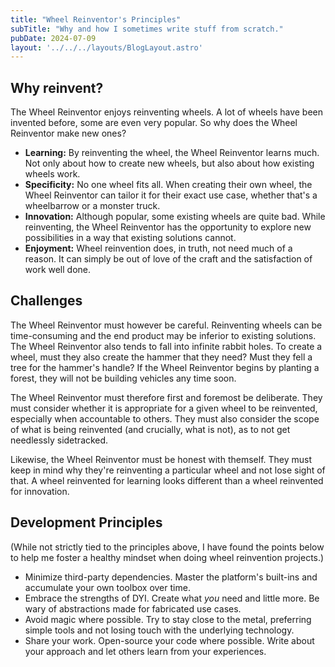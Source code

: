 ```yaml
---
title: "Wheel Reinventor's Principles"
subTitle: "Why and how I sometimes write stuff from scratch."
pubDate: 2024-07-09
layout: '../../../layouts/BlogLayout.astro'
---
```


## Why reinvent?

The Wheel Reinventor enjoys reinventing wheels. A lot of wheels have been invented before, some are even very popular. So why does the Wheel Reinventor make new ones?

* **Learning:** By reinventing the wheel, the Wheel Reinventor learns much. Not only about how to create new wheels, but also about how existing wheels work.
* **Specificity:** No one wheel fits all. When creating their own wheel, the Wheel Reinventor can tailor it for their exact use case, whether that's a wheelbarrow or a monster truck.
* **Innovation:** Although popular, some existing wheels are quite bad. While reinventing, the Wheel Reinventor has the opportunity to explore new possibilities in a way that existing solutions cannot.
* **Enjoyment:** Wheel reinvention does, in truth, not need much of a reason. It can simply be out of love of the craft and the satisfaction of work well done.

## Challenges

The Wheel Reinventor must however be careful. Reinventing wheels can be time-consuming and the end product may be inferior to existing solutions. The Wheel Reinventor also tends to fall into infinite rabbit holes. To create a wheel, must they also create the hammer that they need? Must they fell a tree for the hammer's handle? If the Wheel Reinventor begins by planting a forest, they will not be building vehicles any time soon.

The Wheel Reinventor must therefore first and foremost be deliberate. They must consider whether it is appropriate for a given wheel to be reinvented, especially when accountable to others. They must also consider the scope of what is being reinvented (and crucially, what is not), as to not get needlessly sidetracked.

Likewise, the Wheel Reinventor must be honest with themself. They must keep in mind why they're reinventing a particular wheel and not lose sight of that. A wheel reinvented for learning looks different than a wheel reinvented for innovation.

## Development Principles

<p className="de-emphasize">(While not strictly tied to the principles above, I have found the points below to help me foster a healthy mindset when doing wheel reinvention projects.)</p>

* Minimize third-party dependencies. Master the platform's built-ins and accumulate your own toolbox over time.
* Embrace the strengths of DYI. Create what _you_ need and little more. Be wary of abstractions made for fabricated use cases.
* Avoid magic where possible. Try to stay close to the metal, preferring simple tools and not losing touch with the underlying technology.
* Share your work. Open-source your code where possible. Write about your approach and let others learn from your experiences.
